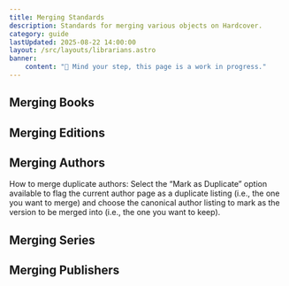 ```yaml
---
title: Merging Standards
description: Standards for merging various objects on Hardcover.
category: guide
lastUpdated: 2025-08-22 14:00:00
layout: /src/layouts/librarians.astro
banner:
    content: "🚧 Mind your step, this page is a work in progress."
---
```



## Merging Books

## Merging Editions

## Merging Authors
How to merge duplicate authors: Select the “Mark as Duplicate” option available to flag the current author page as a duplicate listing (i.e., the one you want to merge) and choose the canonical author listing to mark as the version to be merged into (i.e., the one you want to keep).

## Merging Series

## Merging Publishers